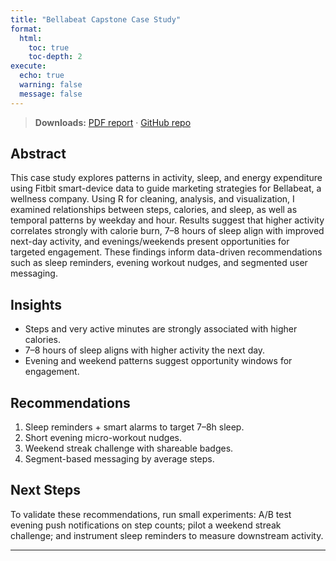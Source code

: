 ```yaml
---
title: "Bellabeat Capstone Case Study"
format:
  html:
    toc: true
    toc-depth: 2
execute:
  echo: true
  warning: false
  message: false
---
```


> **Downloads:** [PDF report](Bellabeat_Report.pdf) · [GitHub repo](https://github.com/Rthistle-Data/regan-portfolio.git)

## Abstract
This case study explores patterns in activity, sleep, and energy expenditure using Fitbit smart-device data to guide marketing strategies for Bellabeat, a wellness company. Using R for cleaning, analysis, and visualization, I examined relationships between steps, calories, and sleep, as well as temporal patterns by weekday and hour. Results suggest that higher activity correlates strongly with calorie burn, 7–8 hours of sleep align with improved next-day activity, and evenings/weekends present opportunities for targeted engagement. These findings inform data-driven recommendations such as sleep reminders, evening workout nudges, and segmented user messaging.

## Insights
- Steps and very active minutes are strongly associated with higher calories.  
- 7–8 hours of sleep aligns with higher activity the next day.  
- Evening and weekend patterns suggest opportunity windows for engagement.  

## Recommendations
1. Sleep reminders + smart alarms to target 7–8h sleep.  
2. Short evening micro-workout nudges.  
3. Weekend streak challenge with shareable badges.  
4. Segment-based messaging by average steps.  

## Next Steps
To validate these recommendations, run small experiments: A/B test evening push notifications on step counts; pilot a weekend streak challenge; and instrument sleep reminders to measure downstream activity.

---

## 
